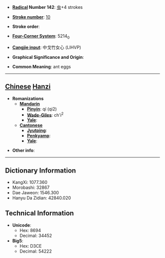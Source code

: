 * '''[[Wiktionary:Chinese radical index| Radical]] Number 142''': [[Wiktionary:Chinese radical index 虫|虫]]+4 strokes

* '''[[Wiktionary:Chinese total strokes index|Stroke number]]''': [[Wiktionary:Chinese total strokes index 10|10]]

* '''Stroke order''': 

* '''[[Wiktionary:Chinese four corner index|Four-Corner System]]''': 5214<sub>0</sub>

* '''[[Wiktionary:Chinese Cangjie index|Cangjie input]]''': 中戈竹女心 (LIHVP)

* '''Graphical Significance and Origin''': 

* '''Common Meaning''': ant eggs

----

== [[Chinese]] [[Hanzi]] ==

* '''Romanizations'''
** '''[[Mandarin]]'''
*** '''[[Pinyin]]''': qí (qi2)
*** '''[[Wade-Giles]]''': ch'i<sup>2</sup>
*** '''[[Yale]]''': 
** '''[[Cantonese]]'''
*** '''[[Jyutping]]''':
*** '''[[Penkyamp]]''': 
*** '''[[Yale]]''': 

* '''Other info''': 

----

== Dictionary Information ==

* KangXi: 1077.360
* Morobashi: 32867
* Dae Jaweon: 1546.300
* Hanyu Da Zidian: 42840.020

== Technical Information ==

* '''Unicode''':
** Hex: 8694
** Decimal: 34452
* '''Big5''':
** Hex: D3CE
** Decimal: 54222